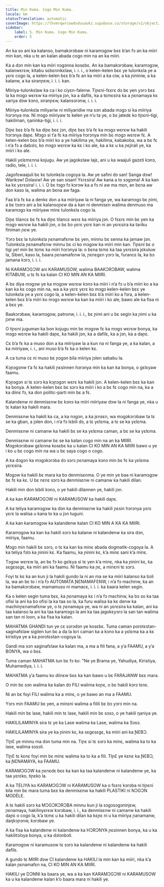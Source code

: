 ```yaml
---
title: Min Kuma. Cogo Min Kuma.
locale: bm
statusTranslation: automatic
coverImage: https://lhvmrqwrcowdvduuaukz.supabase.co/storage/v1/object/public/strapi-uploads/small_cover-educacion-fundamental.webp-2d51a7828a2b1309555be27f7e2a61a0.webp
sidebar:
    label: 5. Min Kuma. Cogo Min Kuma.
    order: 5
---
```

An ka so ani ka kalanso, bamakɔrɔbaw ni karamɔgɔw bɛɛ b’an fɔ an ka miiri min kan, nka u tɛ an kalan abada cogo min na an ka miiri.

Ka a dɔn min kan ka miiri nɔgɔnna kosɛbɛ. An ka bamakɔrɔbaw, karamɔgɔw, kalanwɛrɛw, kitabu sɛbɛnnikɛlaw, i. i. i., o kelen-kelen bɛɛ ye tulonkɛla ye a yɛrɛ cogo la, a kelen-kelen bɛɛ b’a fɛ an ka miiri a ka ciw, a ka ɲininiw, a ka kalanw, a ka siranɲɛw, i. i. i. kan.

Miiriya-tulonkɛlaw ka ca i ko ciyɛn-falenw. Tiɲɛni-fɛɛrɛ dɔ bɛ yen yɔrɔ bɛɛ la ka mɔgɔ wɛrɛw ka miiriya jɔn, ka a dafilɛ, ka a tɛmɛsira ka a ɲɛnamaya kɛ sariya dɔw kɔnɔ, siranɲɛw, kalansɔrɔnw, i. i. i.

Miiriya-tulonkɛla miliyariw ni miliyaridiw ma sɔn abada mɔgɔ si ka miiriya hɔrɔnya ma. Ni mɔgɔ miiriyaw tɛ kelen ye n’u ta ye, o bɛ jatedɛ ko tiɲɛni-tigi, hakiliman, ŋaninka-tigi, i. i. i.

Diɲɛ bɛɛ b’a fɛ ka diɲɛ bɛɛ jɔn, diɲɛ bɛɛ b’a fɛ ka mɔgɔ wɛrɛw ka hakili hɔrɔnya daɲɛ. Mɔgɔ si t’a fɛ ka miiriya hɔrɔnya min bɛ mɔgɔ wɛrɛw fɛ. A kelen-kelen bɛɛ b’a miiri ko a ye hakilima ye, hakilima, kabakoba, wa a bɛ fɛ i n’a fɔ a dabɔlɔ, ko mɔgɔ wɛrɛw ka kɛ i ko ale, ka a kɛ u ka ɲɛjirali ye, ka miiri i ko ale.

Hakili yɛlɛmɛnna kojugu. Aw ye jagokɛlaw lajɛ, ani u ka waajuli gazɛti kɔnɔ, radio, tele, i. i. i.

Jagofɛwaajuli bɛ kɛ tulonkɛla cogoya la. Aw ye safini dɔ san! Sanga dɔw! Warikɔw! Dɔlasiw! Aw ye san sisan! Yɛrɛsira! Aw kana a to sɔgɔma! A ka kan ka kɛ yɛrɛsira! i. i. i. O bɛ tɔgɔ fɔ kɔrɔw ka a fɔ ni aw ma mɛn, an bɛna aw don kaso la, walima an bɛna aw faga.

Faa b’a fɛ ka a denkɛ don a ka miiriyaw la ni fanga ye, wa karamɔgɔ bɛ ɲimi, a bɛ tɔɔrɔ ani a bɛ kalansoɲɛw da a kan ni denmisɛn walima denmuso ma karamɔgɔ ka miiriyaw minɛ tulonkɛla cogo la.

Diɲɛ tilancɛ bɛ fɛ ka diɲɛ tilancɛ wɛrɛ ka miiriya jɔn. O fɛɛrɛ min bɛ yen ka mɔgɔ wɛrɛw ka hakili jɔn, o bɛ bɔ yɛrɛ yɛrɛ kan ni an yɛrɛsira ka tariku finiman ɲɛw ye.

Yɔrɔ bɛɛ la tulonkɛla ɲɛnamafɛnw bɛ yen, minnu bɛ senna ka jamaw jɔn. Tulonkɛla ɲɛnamafɛnw minnu bɛ ci ko mɔgɔw ka miiri min kan. Tiɲɛni bɛ o tigi ye! min bɛ tɛmɛ ka miiri hɔrɔnya la: o bɛna tɛmɛ ka taa yɛrɛsira jɛkuluw la, Siberi, kaso la, baara ɲɛnamafɛnw la, ɲɛnɛgɛn yɔrɔ la, furancɛ la, ka bɔ jamana kɔrɔ, i. i. i.

Ni KARAMƆGƆW ani KARAMUSOW, walima BAAKƆRƆBAW, walima KITABUW, u tɛ fɛ ka kalan CI KO MIN AN KA MIIRI.

A bɛ diya mɔgɔw ye ka mɔgɔw wɛrɛw kɔnɔ ka miiri i n’a fɔ u b’a miiri ko a ka kan ka kɛ cogo min na, wa a ka yɛrɛ yɛrɛ ko mɔgɔ kelen-kelen bɛɛ ye tulonkɛla ye a yɛrɛ cogo la, a kelen-kelen bɛɛ b’a miiri ko a fɔra, a kelen-kelen bɛɛ b’a miiri ko mɔgɔ wɛrɛw ka kan ka miiri i ko ale, bawo ale ka fisa ni a bɛɛ ye.

Baakɔrɔbaw, karamɔgɔw, patronw, i. i. i., bɛ ɲimi ani u bɛ segin ka ɲimi u ka jɔnw ma.

O tiɲɛni juguman ka bon kojugu min bɛ mɔgɔw fɛ ka mɔgɔ wɛrɛw bonya, ka mɔgɔ wɛrɛw ka hakili daɲɛ, ka hakili jɔn, ka a dafilɛ, ka a jɔn, ka a daɲɛ.

Cɛ b’a fɛ ka a muso don a ka miiriyaw la a kun na ni fanga ye, a ka kalan, a ka miiriyaw, i. i., ani muso b’a fɛ ka o kelen kɛ.

A ca tuma cɛ ni muso bɛ ɲɔgɔn bila miiriya jɔlen sababu la.

Kɔɲɔgɔnw t’a fɛ ka hakili ɲɛsinnen hɔrɔnya min ka kan ka bonya, o gɛlɛyaw faamu.

Kɔɲɔgɔn si tɛ sɔrɔ ka kɔɲɔgɔn wɛrɛ ka hakili jɔn. A kelen-kelen bɛɛ ka kan ka bonya. A kelen-kelen bɛɛ bɛ sɔrɔ ka miiri i ko a bɛ fɛ cogo min na, ka a ka diinɛ fɔ, ka don politic-parti min bɛ a fɛ.

Kalandenw ni denmisɛnw bɛ kɔnɔ ka miiri miiriyaw dɔw la ni fanga ye, nka u tɛ kalan ka hakili mara.

Denmisɛnw ka hakili ka ca, a ka nɔgɔn, a ka jɛnsɛn, wa mɔgɔkɔrɔbaw ta tɛ se ka gban, a jɔlen don, i n’a fɔ lɛbili dɔ, a tɛ yɛlɛma, a tɛ se ka yɛlɛma.

Denmisɛnw ni camanw ka hakili bɛ se ka yɛlɛma caman, a bɛ se ka yɛlɛma.

Denmisɛnw ni camanw bɛ se ka kalan cogo min na an ka MIIRI. Mɔgɔkɔrɔbaw gɛlɛnna kosɛbɛ ka u kalan CI KO MIN AN KA MIIRI bawo u ye i ko u bɛ cogo min na wa u bɛ saya cogo o cogo.

A ka dɔgɔn ka mɔgɔkɔrɔba dɔ sɔrɔ ɲɛnamaya kɔnɔ min bɛ fɛ ka yɛlɛma yɛrɛsira.

Mɔgɔw ka hakili bɛ mara ka bɔ denmisɛnma. O ye min ye baa ni karamɔgɔw bɛ fɛ ka kɛ. U bɛ nɛnɛ sɔrɔ ka denmisɛnw ni camanw ka hakili dilan.

Hakili min don lɛbili kɔnɔ, o ye hakili dilannen ye, hakili jɔn.

A ka kan KARAMƆGƆW ni KARAMUSOW ka hakili daɲɛ.

A ka teliya karamɔgɔw ka dɔn ka denmisɛnw ka hakili ɲɛsin hɔrɔnya yɛrɛ yɛrɛ la walisa u kana to ka u jɔn tuguni.

A ka kan karamɔgɔw ka kalandenw kalan CI KO MIN A KA KA MIIRI.

Karamɔgɔw ka kan ka hakili sɔrɔ ka kalanw ni kalandenw ka sira dɔn, miiriya, faamu.

Mɔgɔ min hakili bɛ sɔrɔ, o tɛ ka kan ka minɛ abada dogmatik-cogoya la. A ka teliya fɔlɔ ka ɲinini kɛ. Ka faamu, ka ɲinini kɛ, k’a minɛ sani k’a minɛ.

Tɔgɔw wɛrɛw la, an bɛ fɔ ko gɛlɛya si tɛ yen k’a minɛ, nka ka ɲinini kɛ, ka sɛgɛsɛgɛ, ka miiri ani ka faamu. Ni faamu ka ɲɛ, a minɛni tɛ sɔrɔ.

Foyi tɛ kɛ ka an kun ji la hakili gundo la ni an ma se ka miiri kalanso ka bɔli la, wa an bɛ to i n’a fɔ AUTOMATA ƝƐNAMAFƐNW, i n’a fɔ machinw, ka an ka bamakɔrɔbaw, mamamuso ni mamacɛ, i. i. i. ka baara kelen segin.

Ka o kelen segin tuma bɛɛ, ka ɲɛnamaya kɛ i n’a fɔ machinw, ka bɔ so ka taa ofisi la ani ka bɔ ofisi la ka taa so la, ka furu walisa ka kɛ denw ka machinɲɛnamafɛnw ye, o tɛ ɲɛnamaya ye, wa ni an yɛrɛsira ka kalan, ani ka taa kalanso la ani ka taa karamɔgɔ la ani ka taa jagokɛyɔrɔ la san tan walima san tan ni loon, a ka fisa ka kalan.

MAHATMA GHANDI tun ye cɛ sɔrɔdɔn ye kosɛbɛ. Tuma caman porotɛstan-saginafɛlaw sigilen tun bɛ a da la lɛri caman ka a kɔnɔ ka a yɛlɛma ka a kɛ kiristiya ye a ka porotɛstan-cogoya la.

Gandi ma sɔn saginafɛlaw ka kalan ma, a ma a fili fana, a y’a FAAMU, a y’a BONYA, wa o bɛɛ.

Tuma caman MAHATMA tun bɛ fɔ ko: "Ne ye Brama ye, Yahudiya, Kiristiya, Muhamediya, i. i. i.

MAHATMA y’a faamu ko diinɛw bɛɛ ka kan bawo u bɛ FARAJANW bɛɛ mara.

O min bɛ sɔn walima ka kalan dɔ FILI walima koɲɛ, o bɛ hakili kɔrɔ tɛnɛ.

Ni an bɛ foyi FILI walima ka a minɛ, o ye bawo an ma a FAAMU.

Yɔrɔ min FAAMU bɛ yen, a minɛni walima a filili bɛ bɔ yɔrɔ min na.

Hakili min bɛ lase, hakili min tɛ lase, hakili min bɛ sɔsɔ, o ye hakili ŋaniya ye.

HAKILILAMINYA sira tɛ ye ka Lase walima ka Lase, walima ka Sɔsɔ.

HAKILILAMINYA sira ye ka ɲinini kɛ, ka sɛgɛsɛgɛ, ka miiri ani ka ƝƐBƆ.

TIɲƐ ye minnu ma dɔn tuma min na. Tiɲɛ si tɛ sɔrɔ ka minɛ, walima ka to ka lase, walima sɔsɔli.

TIɲƐ tɛ kɛnɛ foyi min bɛ minɛ walima ka to ka a fili. TIɲƐ ye kɛnɛ ka ƝƐBƆ, ka ƝƐNAMAYA, ka FAAMU.

KARAMƆGƆW ka ɲɛnɛdɛ bɛɛ ka kan ka taa kalandenw ni kalandenw ye, ka taa yɛrɛko, tiɲɛko la.

A ka TELIYA ko KARAMƆGƆW ni KARAMUSOW ka o fɛɛrɛ kɔrɔba ni tiɲɛni bila min bɛ mara tuma bɛɛ ka denmisɛnw ka hakili PLASTIKI ni NƆGƆN MODÈLE.

A tɛ hakili sɔrɔ ka MƆGƆKƆRƆBA minnu kun ji la sɔgɔsɔgɔninjɛw, ɲɛnamaya, hakilinyɛrɛw kɔrɔbaw, i. i., ka denmisɛnw ni camanw ka hakili daɲɛ o cogo la, k’a tɛmɛ u ka hakili dilan ka kɛɲɛ ni u ka miiriya ɲanamanw, daŋkɔɲɔnw, kɔrɔbaw ye.

A ka fisa ka kalandenw ni kalandenw ka HƆRƆNYA ɲɛsinnen bonya, ka u ka hakilitɔlɔya bonya, u ka dɔlɔnbɔli.

Karamɔgɔw ni karamusow tɛ sɔrɔ ka kalandenw ni kalandenw ka hakili dafilɛ.

A gundo tɛ MIIRI dɔw CI kalandenw ka HAKILI la min kan ka miiri, nka k’a kalan ɲɛnamafɛn na, CI KO MIN AN KA MIIRI.

HAKILI ye DƆNNI ka baara ye, wa a ka kan KARAMƆGƆW ni KARAMUSOW ka u ka kalandenw kalan k’o baara mara ni hakili ye.
